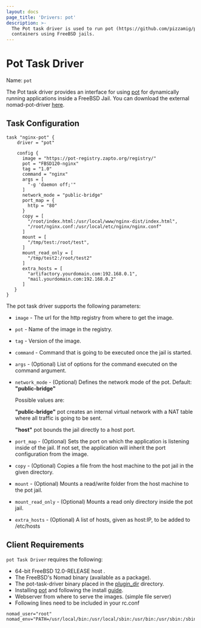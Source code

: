 ```yaml
---
layout: docs
page_title: 'Drivers: pot'
description: >-
  The Pot task driver is used to run pot (https://github.com/pizzamig/pot)
  containers using FreeBSD jails.
---
```


# Pot Task Driver

Name: `pot`

The Pot task driver provides an interface for using [pot][pot-github-repo] for dynamically running applications inside a FreeBSD Jail.
You can download the external nomad-pot-driver [here][nomad-pot-driver].

## Task Configuration

```hcl
task "nginx-pot" {
    driver = "pot"

    config {
      image = "https://pot-registry.zapto.org/registry/"
      pot = "FBSD120-nginx"
      tag = "1.0"
      command = "nginx"
      args = [
        "-g 'daemon off;'"
      ]
      network_mode = "public-bridge"
      port_map = {
        http = "80"
      }
      copy = [
        "/root/index.html:/usr/local/www/nginx-dist/index.html",
        "/root/nginx.conf:/usr/local/etc/nginx/nginx.conf"
      ]
      mount = [
        "/tmp/test:/root/test",
      ]
      mount_read_only = [
        "/tmp/test2:/root/test2"
      ]
      extra_hosts = [
        "artifactory.yourdomain.com:192.168.0.1",
        "mail.yourdomain.com:192.168.0.2"
      ]
   }
}
```

The pot task driver supports the following parameters:

- `image` - The url for the http registry from where to get the image.

- `pot` - Name of the image in the registry.

- `tag` - Version of the image.

- `command` - Command that is going to be executed once the jail is started.

- `args` - (Optional) List of options for the command executed on the command argument.

- `network_mode` - (Optional) Defines the network mode of the pot. Default: **"public-bridge"**

  Possible values are:

  **"public-bridge"** pot creates an internal virtual network with a NAT table where all traffic is going to be sent.

  **"host"** pot bounds the jail directly to a host port.

- `port_map` - (Optional) Sets the port on which the application is listening inside of the jail. If not set, the application will inherit the port configuration from the image.

- `copy` - (Optional) Copies a file from the host machine to the pot jail in the given directory.

- `mount` - (Optional) Mounts a read/write folder from the host machine to the pot jail.

- `mount_read_only` - (Optional) Mounts a read only directory inside the pot jail.

- `extra_hosts` - (Optional) A list of hosts, given as host:IP, to be added to /etc/hosts

## Client Requirements

`pot Task Driver` requires the following:

- 64-bit FreeBSD 12.0-RELEASE host .
- The FreeBSD's Nomad binary (available as a package).
- The pot-task-driver binary placed in the [plugin_dir][plugin_dir] directory.
- Installing [pot][pot-github-repo] and following the install [guide][pot-install-guide].
- Webserver from where to serve the images. (simple file server)
- Following lines need to be included in your rc.conf

```
nomad_user="root"
nomad_env="PATH=/usr/local/bin:/usr/local/sbin:/usr/bin:/usr/sbin:/sbin:/bin"
```

[nomad-pot-driver]: https://github.com/trivago/nomad-pot-driver
[plugin_dir]: /nomad/docs/configuration#plugin_dir
[pot-github-repo]: https://github.com/pizzamig/pot
[pot-install-guide]: https://github.com/pizzamig/pot/blob/master/share/doc/pot/Installation.md
